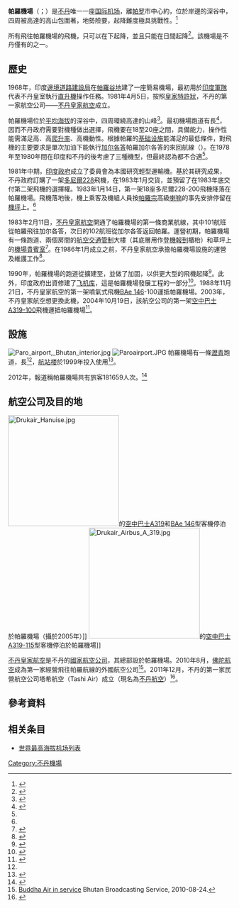 {{NoteTA
|1=zh-cn:飞机库;zh-hk:機庫;zh-tw:機庫
|G1=Aero
|G2=Airport
|G3=Toponym
}}
{{Infobox Airport
| airport_name = 帕羅機場<br>{{lang|dz|སྤ་རོ་གནམ་ཐང༌།}}
| IATA         = PBH
| ICAO         = VQPR
| photo = Paro Airport.jpg
| type = 民用
| operator     = {{link-en|不丹民航部|Department of Civil Aviation of Bhutan}}
| city-served  = [[廷布|廷布]]、[[帕羅|帕羅]]
| location     = 帕羅宗
| hub          = 
* [[不丹皇家航空|不丹皇家航空]]
* [[不丹航空|不丹航空]]
| metric-elev  = yes
| elevation-f  = 7332
| elevation-m  = 2235
| coordinates  = 
| latd = 27 | latm = 24 | lats = 32 | latNS = N
| longd= 89 | longm= 25 | longs= 14 | longEW= E
| coordinates_type       =
| coordinates_region     = BT
| coordinates_notitle    =
| website                =
| pushpin_map            = Bhutan
| pushpin_label_position =
| pushpin_label          = PBH/VQPR
| pushpin_map_alt        =
| pushpin_mapsize        =
| pushpin_image          =
| pushpin_map_caption    = 機場在不丹的位置
| metric-rwy   = y
| r1-number    = 15/33
| r1-length-f  = 6,445
| r1-length-m  = 1,964
| r1-surface   = [[瀝青|瀝青]]
| stat-year    =
| stat1-header =
| stat1-data   =
| stat2-header =
| stat2-data   =
| footnotes    = <small>来源</small><ref name=worldaerodata>{{cite web |url=http://worldaerodata.com/wad.cgi?id=BT71541&sch=VQPR |title=Paro – Vqpr |publisher=World Aero Data |accessdate=2015-11-20 |archive-url=https://web.archive.org/web/20160304061039/http://worldaerodata.com/wad.cgi?id=BT71541&sch=VQPR |archive-date=2016-03-04 |dead-url=yes }}{{en}}</ref>
}}

'''帕羅機場'''（{{lang-dz|སྤ་རོ་གནམ་ཐང༌།}}；{{Airport codes|PBH|VQPR}}）是[[不丹|不丹]]唯一一座[[国际机场|国际机场]]，離[[帕罗|帕罗]]市中心約{{convert|6|km|mile|nmi}}，位於{{link-en|帕羅河|Paro Chhu}}岸邊的深谷中，四周被高達{{convert|5480|m|ft}}的高山包圍著，地勢險要，起降難度極具挑戰性。<ref name="boeing">{{cite web|title=737-700 Technical Demonstration Flights in Bhutan|url=http://www.boeing.com/commercial/aeromagazine/aero_23/737-700Bhutan.pdf|publisher=AERO|date=2003-07|access-date=2009-05-21|archive-date=2011-05-24|archive-url=https://web.archive.org/web/20110524130404/http://www.boeing.com/commercial/aeromagazine/aero_23/737-700Bhutan.pdf|dead-url=no}}{{en}}</ref>

所有飛往帕羅機場的飛機，只可以在{{link-en|目視氣象條件|Visual Meteorological Conditions}}下起降，並且只能在日間起降<ref>{{cite web|title=Flightglobal Reports and Analysis|url=http://www.rati.com/APLANDING_14062.htm|publisher=Flightglobal|access-date=2009-05-21|archive-url=https://web.archive.org/web/20110807143051/http://www.rati.com/APLANDING_14062.htm|archive-date=2011-08-07|dead-url=yes}}{{en}}</ref>。該機場是不丹僅有的{{link-en|不丹機場列表|List of airports in Bhutan|四座機場}}之一。

== 歷史 ==
1968年，印度[[印度边境道路建设局|邊境道路建設局]]在[[帕羅|帕羅]][[河谷|谷地]]建了一座簡易機場，最初用於[[印度軍事|印度軍隊]]代表不丹皇室執行[[直升機|直升機]]操作任務。1981年4月5日，按照[[皇家特許狀|皇家特許狀]]，不丹的第一家航空公司——[[不丹皇家航空|不丹皇家航空]]成立。

帕羅機場位於[[平均海拔|平均海拔]]{{Convert|7332|ft|m|order=flip}}的深谷中，四周環繞高達{{Convert|18000|ft|m|order=flip}}的山峰<ref>{{cite press release| title = The A319 excels in operations from high-altitude airports| publisher = Airbus| date = 2005-02-21| url = http://www.airbus.com/newsevents/news-events-single/detail/the-a319-excels-in-operations-from-high-altitude-airports/| accessdate = 2015-11-20| archiveurl = https://www.webcitation.org/6QKbElnUh?url=http://www.airbus.com/newsevents/news-events-single/detail/the-a319-excels-in-operations-from-high-altitude-airports/| archivedate = 2014-06-14| deadurl = yes}}{{en}}</ref>。最初機場跑道有{{Convert|3900|ft|m|abbr=on|order=flip}}長<ref name="ICAO">{{cite journal | last = Christ | first = Rolf F. | title = Bhutan puts its flag on the world's air map | journal = ICAO Journal | volume = 38 | issue = 6 | pages = 11–13 | publisher = [[国际民用航空组织|国际民用航空组织]] | location = [[加拿大|加拿大]][[蒙特利尔|蒙特利尔]] | date = 1983-06 | url = http://www.icao.int/icao/en/jr/1983/3806.djvu | archiveurl = https://web.archive.org/web/20141217004151/http://www.icao.int/icao/en/jr/1983/3806.djvu | archivedate = 2014-12-17 | deadurl = yes }}{{en}}</ref>，因而不丹政府需要對機種做出選擇，飛機要在18至20座之間，具備{{link-en|短距起降|STOL}}能力，操作性能需滿足高{{link-en|升限|Ceiling (aeronautics)}}、高[[爬升率|爬升率]]、高機動性。根據帕羅的[[基础设施|基础设施]]能滿足的最低條件，對飛機的主要要求是單次加油下能執行[[加尔各答|加尔各答]]{{spaced ndash}}帕羅{{spaced ndash}}加尔各答的來回航線（{{Convert|1200|km|mi nmi}}）。在1978年至1980年間在印度和不丹的{{link-en|試飛|Flight test}}後考慮了三種機型，但最終認為都不合適<ref name="ICAO"/>。

1981年中期，[[印度政府|印度政府]]成立了委員會為本國研究輕型運輸機。基於其研究成果，不丹政府訂購了一架[[多尼爾228|多尼爾228]]飛機，在1983年1月交貨，並預留了在1983年底交付第二架飛機的選擇權。1983年1月14日，第一架18座多尼爾228-200飛機降落在帕羅機場。飛機落地後，機上乘客及機組人員按[[帕羅宗|帕羅宗]]高級[[喇嘛|喇嘛]]的事先安排停留在[[機坪|機坪]]上。<ref name="ICAO"/>

1983年2月11日，[[不丹皇家航空|不丹皇家航空]]開通了帕羅機場的第一條商業航線，其中101航班從帕羅飛往加尔各答，次日的102航班從加尔各答返回帕羅。運營初期，帕羅機場有一條跑道、兩個房間的[[航空交通管制|航空交通管制]]大樓（其底層用作[[登機報到|登機報到]]櫃枱）和草坪上的[[機場貴賓室|機場貴賓室]]<ref name="aiminghigh">{{cite journal| last = Chattopadhyay| first = Suhrid Sankar| title = Aiming high| journal = {{link-en|前線 (雜誌)|Frontline (magazine)|前線}}| volume = 25| issue = 9| pages = 122| publisher = {{link-en|印度教徒報集團|The Hindu Group}}| location = [[印度|印度]][[金奈|金奈]]| date = 2008-05-09| url = http://www.frontline.in/static/html/fl2509/stories/20080509250912200.htm| issn = 0970-1710| accessdate = 2015-11-20| archiveurl = https://www.webcitation.org/6QKn1sVmV?url=http://www.frontline.in/static/html/fl2509/stories/20080509250912200.htm| archivedate = 2014-06-14| deadurl = yes}}{{en}}</ref>。在1986年1月{{link-en|不丹民航部|Department of Civil Aviation of Bhutan}}成立之前，不丹皇家航空承擔帕羅機場設施的運營及維護工作<ref>{{cite web| title = Department of Civil Aviation| publisher = {{link-en|不丹信息和通訊部|Ministry of Information and Communication (Bhutan)}}| url = http://www.moic.gov.bt/dca.php| archiveurl = https://web.archive.org/web/20110706162902/http://www.moic.gov.bt/dca.php| archivedate = 2011-07-06| deadurl = yes}}</ref>。

1990年，帕羅機場的跑道從{{Convert|4600|ft|m|order=flip}}擴建至{{Convert|6445|ft|m|order=flip}}，並做了加固，以供更大型的飛機起降<ref>{{cite journal| last = Brunet| first = Sandra| coauthors = Bauer, Johannes; De Lacy, Terry; Tshering, Karma| title = Tourism Development in Bhutan: Tensions between Tradition and Modernity| journal = Journal of Sustainable Tourism| volume = 9| issue = 3| pages =243| year = 2001| url = http://www.informaworld.com/smpp/content~db=all~content=a908038983| doi = 10.1080/09669580108667401| accessdate =2015-11-20 |format=PDF}}{{en}}</ref>。此外，印度政府出資修建了[[飞机库|飞机库]]，這是帕羅機場發展工程的一部分<ref name="BSP1">{{cite book |last=Zimba |first=Dasho Yeshey |editor=Ramakant and Misra, Ramesh Chandra |title=Bhutan: Society and Polity |url=http://books.google.com.au/books?id=m8U94l6xHlYC |accessdate=2015-11-20 |edition=2nd |publisher=Indus Publishing |isbn=81-7387-044-6 |chapter=Bhutan Towards Modernization |chapterurl=http://books.google.com/books?id=m8U94l6xHlYC&printsec=frontcover#PPA144,M1 |page=144 |year=1996 |archive-date=2014-12-17 |archive-url=https://web.archive.org/web/20141217001147/http://books.google.com.au/books?id=m8U94l6xHlYC |dead-url=no }}{{en}}</ref>。1988年11月21日，不丹皇家航空的第一架噴氣式飛機[[BAe_146|BAe 146]]-100運抵帕羅機場。2003年，不丹皇家航空想更換此機，2004年10月19日，該航空公司的第一架[[空中客车A320系列|空中巴士A319-100]]飛機運抵帕羅機場<ref name="firstland">{{cite news|title = Drukair's first Airbus lands in Paro|publisher = {{link-en|Kuensel|Kuensel}}|date = 2004-10-20|url = http://www.kuenselonline.com/modules.php?name=News&file=article&sid=4624|location = [[帕羅|帕羅]]|archiveurl = https://web.archive.org/web/20110610221102/http://www.kuenselonline.com/modules.php?name=News&file=article&sid=4624|archivedate = 2011-06-10|deadurl = yes}}</ref>。

== 設施 ==
[[File:Paro_airport,_Bhutan_interior.jpg|thumbnail]]
[[File:Paroairport.JPG|thumb]]
帕羅機場有一條[[瀝青|瀝青]]跑道，長{{convert|6445|ft|m|order=flip}}<ref name=worldaerodata />，[[航站楼|航站楼]]於1999年投入使用<ref>{{cite web|url=http://www.dca.gov.bt/AIRPORTS/Paro%20Airport|title=Paro Airport|work=dca.gov.bt|accessdate=2015-11-20|deadurl=yes|archiveurl=https://web.archive.org/web/20111202003449/http://www.dca.gov.bt/AIRPORTS/Paro%20Airport|archivedate=2011-12-02}}{{en}}</ref>。

2012年，報道稱帕羅機場共有旅客181659人次。<ref>{{cite web|url=http://www.kuenselonline.com/running-short-of-space-and-human-resource/#.UozsvBbxZnQ|title=Running short of space and  human resource|work={{link-en|Kuensel|Kuensel}}|deadurl=yes|archiveurl=https://web.archive.org/web/20141213014723/http://www.kuenselonline.com/running-short-of-space-and-human-resource/#.UozsvBbxZnQ|archivedate=2014-12-13}}</ref>

== 航空公司及目的地 ==
[[File:Drukair_Hanuise.jpg|250px]]的[[空中客车A320系列|空中巴士A319]]和[[BAe_146|BAe 146]]型客機停泊於帕羅機場（攝於2005年）]]
[[File:Drukair_Airbus_A_319.jpg|250px]]的[[空中巴士A319|空中巴士A319-115]]型客機停泊於帕羅機場]]

[[不丹皇家航空|不丹皇家航空]]是不丹的[[國家航空公司|國家航空公司]]，其總部設於帕羅機場。2010年8月，[[佛陀航空|佛陀航空]]成為第一家經營飛往帕羅航線的外國航空公司<ref>[http://www.bbs.com.bt/bbs/?p=838 Buddha Air in service] {{webarchive|url=https://web.archive.org/web/20120415002559/http://www.bbs.com.bt/bbs/?p=838 |date=2012-04-15 }} Bhutan Broadcasting Service, 2010-08-24.</ref>。2011年12月，不丹的第一家民營航空公司塔希航空（Tashi Air）成立（現名為[[不丹航空|不丹航空]]）<ref>{{cite web|url=http://www.tashigroup.bt/?page_id=862|title=Tashi Group - TASHI AIR LAUNCHED ON 4TH DEC. 2011|work=tashigroup.bt|accessdate=2015-11-20|deadurl=yes|archiveurl=https://www.webcitation.org/6ChFysazs?url=http://www.tashigroup.bt/?page_id=862|archivedate=2012-12-06}}{{en}}</ref>。

{{Airport-dest-list
| {{nowrap|{{flagicon|不丹}}[[不丹皇家航空|不丹皇家航空]]（KB） }}
| '''國內線：'''{{link-en|巴特帕拉唐機場|Bathpalathang Airport|雅卡爾}}、{{link-en|吉列普|Gelephu Airport}}、塔希岡（暫停）<BR>'''國際線：'''[[英迪拉·甘地国际机场|德里]]、[[內塔吉·蘇巴斯·錢德拉·鮑斯國際機場|加爾各答]]、{{link-en|洛克皮里亞·戈皮納特·博爾多羅伊國際機場|Lokpriya Gopinath Bordoloi International Airport|古瓦哈提}}、{{link-en|巴格多格拉|Bagdogra Airport}}、[[特里布萬國際機場|加德滿都]]、[[沙阿賈拉勒國際機場|達卡]]、[[素万那普机场|曼谷-蘇凡納布]]、[[新加坡樟宜機場|新加坡]]、[[成田國際機場|東京-成田]] (2020年9月4日開辦)、[[杜拜國際機場|杜拜-國際]] (2020年9月4日開辦)<BR>'''包機'''：[[香港國際機場|香港]] 
| {{flagicon|不丹}}[[不丹航空|不丹航空]]（B3）
|'''國內線：'''塔希岡（暫停）<BR>'''國際線：''' [[英迪拉·甘地国际机场|德里]]<ref>{{cite web |url=http://airlineroute.net/2015/02/25/b3-del-sep15/ |title=Bhutan Airlines Adds Delhi Service from mid-September 2015 |publisher=airlineroute.net |date=2015-02-25 |accessdate=2015-11-20 |archive-date=2016-01-13 |archive-url=https://web.archive.org/web/20160113081404/http://airlineroute.net/2015/02/25/b3-del-sep15/ |dead-url=no }}{{en}}</ref>、[[內塔吉·蘇巴斯·錢德拉·鮑斯國際機場|加爾各答]]、[[特里布萬國際機場|加德滿都]]、[[素万那普机场|曼谷-蘇凡納布]]<BR>'''季節性'''：{{link-en|加雅機場|Gaya Airport|加雅}}、[[賈特拉帕蒂·希瓦吉·馬哈拉傑國際機場|孟買]]
'''季節性:''' [[賈特拉帕蒂·希瓦吉·馬哈拉傑國際機場|孟買]]

'''季節性包機:''' [[香港國際機場|香港]]
| [[佛陀航空|佛陀航空]]（U4）
|'''包機'''[[特里布萬國際機場|加德滿都]] 
}}

== 參考資料 ==
<references/>

==相关条目==
* [[世界最高海拔机场列表|世界最高海拔机场列表]]

{{不丹機場}}
[[Category:不丹機場|Category:不丹機場]]